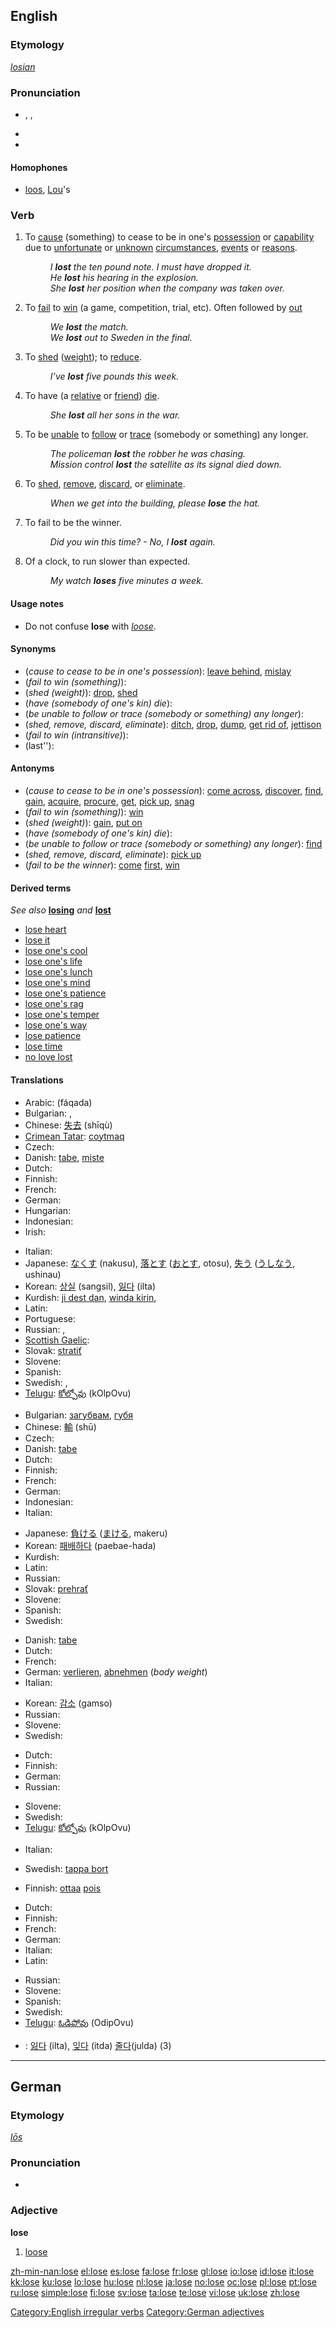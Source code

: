 {{also|Lose}}
==English==

===Etymology===
{{etyl|ang}} ''[[losian]]''

===Pronunciation===
* {{enPR|lo͞oz}}, {{IPA|/luːz/}}, {{SAMPA|/lu:z/}}
* {{rhymes|uːz}}
* {{audio|en-us-lose.ogg|Audio (US)}}

====Homophones====
* [[loo]]s, [[Lou]]'s

===Verb===
{{en-verb|loses|losing|lost}}

# {{transitive}} To [[cause]] (something) to cease to be in one's [[possession]] or [[capability]] due to [[unfortunate]] or [[unknown]] [[circumstance]]s, [[event]]s or [[reason]]s.
#: ''I '''lost''' the ten pound note. I must have dropped it.''
#: ''He '''lost''' his hearing in the explosion.''
#: ''She '''lost''' her position when the company was taken over.''
# {{transitive}} To [[fail]] to [[win]] (a game, competition, trial, etc). Often followed by [[out]]
#: ''We '''lost''' the match.''
#: ''We '''lost''' out to Sweden in the final.''
# {{transitive}} To [[shed]] ([[weight]]); to [[reduce]].
#: ''I’ve '''lost''' five pounds this week.''
# {{transitive}} To have (a [[relative]] or [[friend]]) [[die]].
#: ''She '''lost''' all her sons in the war.''
# {{transitive}} To be [[unable]] to [[follow]] or [[trace]] (somebody or something) any longer.
#: ''The policeman '''lost''' the robber he was chasing.''
#: ''Mission control '''lost''' the satellite as its signal died down.''
# {{transitive}} {{informal}} To [[shed]], [[remove]], [[discard]], or [[eliminate]].
#: ''When we get into the building, please '''lose''' the hat.''
# {{intransitive}} To fail to be the winner.
#: ''Did you win this time? - No, I '''lost''' again.''
# Of a clock, to run slower than expected.
#: ''My watch '''loses''' five minutes a week.''

====Usage notes====
* Do not confuse '''lose''' with ''[[loose]]''.

====Synonyms====
* (''cause to cease to be in one's possession''): [[leave behind]], [[mislay]]
* (''fail to win (something)''):
* (''shed (weight)''): [[drop]], [[shed]]
* (''have (somebody of one's kin) die''):
* (''be unable to follow or trace (somebody or something) any longer''):
* (''shed, remove, discard, eliminate''): [[ditch]], [[drop]], [[dump]], [[get rid of]], [[jettison]]
* (''fail to win (intransitive)''):
* (last''):

====Antonyms====
* (''cause to cease to be in one's possession''): [[come across]], [[discover]], [[find]], [[gain]], [[acquire]], [[procure]], [[get]], [[pick up]], [[snag]]
* (''fail to win (something)''): [[win]]
* (''shed (weight)''): [[gain]], [[put on]]
* (''have (somebody of one's kin) die''):
* (''be unable to follow or trace (somebody or something) any longer''): [[find]]
* (''shed, remove, discard, eliminate''): [[pick up]]
* (''fail to be the winner''): [[come]] [[first]], [[win]]

====Derived terms====
''See also'' '''[[losing]]''' ''and'' '''[[lost]]'''
* [[lose heart]]
* [[lose it]]
* [[lose one's cool]]
* [[lose one's life]]
* [[lose one's lunch]]
* [[lose one's mind]]
* [[lose one's patience]]
* [[lose one's rag]]
* [[lose one's temper]]
* [[lose one's way]]
* [[lose patience]]
* [[lose time]]
* [[no love lost]]

====Translations====
{{trans-top|cause (something) to cease to be in one's possession or capability}}
* Arabic: {{Arab|[[فقد]]}} (fáqada)
* Bulgarian: {{t+|bg|загубвам|sc=Cyrl}}, {{t+|bg|губя|sc=Cyrl}}
* Chinese: [[失去]] (shīqù)
* [[Crimean Tatar]]: [[coytmaq]]
* Czech: {{t-|cs|ztratit}}
* Danish: [[tabe]], [[miste]]
* Dutch: {{t+|nl|verliezen}}
* Finnish: {{t+|fi|menettää}}
* French: {{t+|fr|perdre}}
* German: {{t+|de|verlieren}}
* Hungarian: {{t+|hu|elveszít}}
* Indonesian: {{t+|id|hilang|xs=Indonesian}}
* Irish: {{t-|ga|caill|xs=Irish}}
{{trans-mid}}
* Italian: {{t+|it|perdere}}
* Japanese: [[なくす]] (nakusu), [[落とす]] ([[おとす]], otosu), [[失う]] ([[うしなう]], ushinau)
* Korean: [[상실]] (sangsil), [[잃다]] (ilta)
* Kurdish: [[ji dest dan]], [[winda|winda kirin]], {{KUchar|[[بزر کردن]]}}
* Latin: {{t-|la|amitto}}
* Portuguese: {{t+|pt|perder}}
* Russian: {{t|ru|тeрять|tr=terját’|sc=Cyrl}}, {{t|ru|пoтeрять|tr=poterját’|sc=Cyrl}}
* [[Scottish Gaelic]]: {{t-|gd|caill|xs=Scottish Gaelic}}
* Slovak: [[stratiť]]
* Slovene: {{t+|sl|izgubiti}}
* Spanish: {{t+|es|perder}}
* Swedish: {{t+|sv|förlora}}, {{t|sv|tappa bort}}
* [[Telugu]]: [[కోల్పోవు]] (kOlpOvu)
{{trans-bottom}}

{{trans-top|(transitive) fail to win}}
* Bulgarian: [[загубвам]], [[губя]]
* Chinese: [[輸]] (shū)
* Czech: {{t-|cs|ztratit}}
* Danish: [[tabe]]
* Dutch: {{t+|nl|verliezen}}
* Finnish: {{t+|fi|hävitä}}
* French: {{t+|fr|perdre}}
* German: {{t+|de|verlieren}}
* Indonesian: {{t-|id|kalah|xs=Indonesian}}
* Italian: {{t+|it|perdere}}
{{trans-mid}}
* Japanese: [[負ける]] ([[まける]], makeru)
* Korean: [[패배]]하다 (paebae-hada)
* Kurdish: {{KUchar|[[دۆڕاندن]]}}
* Latin: {{t-|la|amitto}}
* Russian: {{t|ru|проиграть|tr=proigrát’|sc=Cyrl}}
* Slovak: [[prehrať]]
* Slovene: {{t+|sl|izgubiti}}
* Spanish: {{t+|es|perder}}
* Swedish: {{t+|sv|förlora}}
{{trans-bottom}}

{{trans-top|shed (weight)}}
* Danish: [[tabe]]
* Dutch: {{t+|nl|afvallen}}
* French: {{t+|fr|perdre}}
* German: [[verlieren]], [[abnehmen]] (''body weight'')
* Italian: {{t+|it|perdere}}
{{trans-mid}}
* Korean: [[감소]] (gamso)
* Russian: {{t|ru|сбросить|tr=sbrósit’|sc=Cyrl}}
* Slovene: {{t+|sl|izgubiti}}
* Swedish: {{t+|sv|tappa}}
{{trans-bottom}}

{{trans-top|have (somebody of one's kin) die}}
* Dutch: {{t+|nl|verliezen}}
* Finnish: {{t+|fi|menettää}}
* German: {{t+|de|verlieren}}
* Russian: {{t|ru|потерять|tr=poterját’|sc=Cyrl}}
{{trans-mid}}
* Slovene: {{t+|sl|izgubiti}}
* Swedish: {{t+|sv|förlora}}
* [[Telugu]]: [[కోల్పోవు]] (kOlpOvu)
{{trans-bottom}}

{{trans-top|be unable to follow or trace (somebody or something) any longer}}
* Italian: {{t+|it|perdere}}
{{trans-mid}}
* Swedish: [[tappa bort]]
{{trans-bottom}}

{{trans-top|informal: shed, remove, discard, eliminate}}
* Finnish: [[ottaa]] [[pois]]
{{trans-mid}}
{{trans-bottom}}

{{trans-top|fail to be the winner}}
* Dutch: {{t+|nl|verliezen}}
* Finnish: {{t+|fi|hävitä}}
* French: {{t+|fr|perdre}}
* German: {{t+|de|verlieren}}
* Italian: {{t+|it|perdere}}
* Latin: {{t-|la|amitto}}
{{trans-mid}}
* Russian: {{t+|ru|терять|tr=terját’|sc=Cyrl}}
* Slovene: {{t+|sl|izgubiti}}
* Spanish: {{t+|es|perder}}
* Swedish: {{t+|sv|förlora}}
* [[Telugu]]: [[ఓడిపోవు]] (OdipOvu)
{{trans-bottom}}

{{checktrans}}
* {{ttbc|Korean}}: [[잃다]] (ilta), [[잊다]] (itda) [[줄다]](julda) (3)

[[Category:English irregular verbs]]

----

==German==

===Etymology===
{{etyl|goh|de}} ''[[lōs]]''

===Pronunciation===
* {{IPA|/ˈloːzə/|lang=de}}

===Adjective===
'''lose'''

# [[loose]]

[[Category:German adjectives]]

[[zh-min-nan:lose]]
[[el:lose]]
[[es:lose]]
[[fa:lose]]
[[fr:lose]]
[[gl:lose]]
[[io:lose]]
[[id:lose]]
[[it:lose]]
[[kk:lose]]
[[ku:lose]]
[[lo:lose]]
[[hu:lose]]
[[nl:lose]]
[[ja:lose]]
[[no:lose]]
[[oc:lose]]
[[pl:lose]]
[[pt:lose]]
[[ru:lose]]
[[simple:lose]]
[[fi:lose]]
[[sv:lose]]
[[ta:lose]]
[[te:lose]]
[[vi:lose]]
[[uk:lose]]
[[zh:lose]]